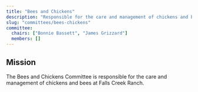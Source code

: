 ```yaml
---
title: "Bees and Chickens"
description: "Responsible for the care and management of chickens and bees."
slug: "committees/bees-chickens"
committee:
  chairs: ["Bonnie Bassett", "James Grizzard"]
  members: []
---
```



<CommitteeMembers frontmatter={frontmatter} />

## Mission

The Bees and Chickens Committee is responsible for the care and management of chickens and bees at Falls Creek Ranch.


<FileHistory file="src/content/docs/committees/bees-chickens.mdx" />
